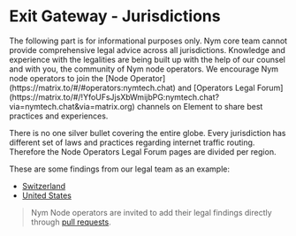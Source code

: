 
# Exit Gateway - Jurisdictions

<Callout type="warning" emoji="⚠️">
The following part is for informational purposes only. Nym core team cannot provide comprehensive legal advice across all jurisdictions. Knowledge and experience with the legalities are being built up with the help of our counsel and with you, the community of Nym node operators. We encourage Nym node operators to join the [Node Operator](https://matrix.to/#/#operators:nymtech.chat) and [Operators Legal Forum](https://matrix.to/#/!YfoUFsJjsXbWmijbPG:nymtech.chat?via=nymtech.chat&via=matrix.org) channels on Element to share best practices and experiences.
</Callout>

There is no one silver bullet covering the entire globe. Every jurisdiction has different set of laws and practices regarding internet traffic routing. Therefore the Node Operators Legal Forum pages are divided per region.

These are some findings from our legal team as an example:

- [Switzerland](jurisdictions/swiss.mdx)
- [United States](jurisdictions/united-states.mdx)

> Nym Node operators are invited to add their legal findings directly through [pull requests](add-content.mdx).


